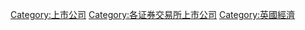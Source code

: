{{Catnav|頁面分類|各種主題的頁面分類|按國家分類|各國經濟|英國經濟}}

[[Category:上市公司|Category:上市公司]]
[[Category:各证券交易所上市公司|Category:各证券交易所上市公司]]
[[Category:英國經濟|Category:英國經濟]]